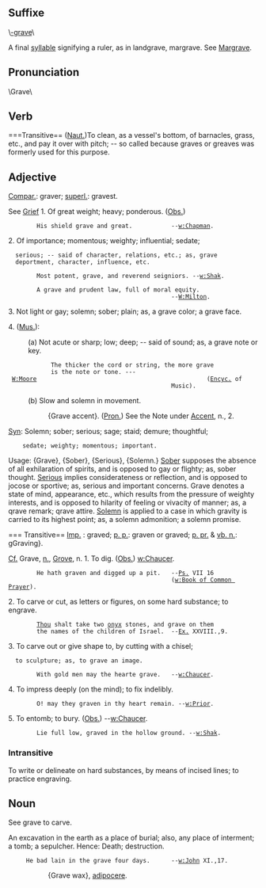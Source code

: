 ==Suffixe==

\[[-grave]]\

A final [[syllable]] signifying a ruler, as in landgrave,
margrave. See [[Margrave]].

==Pronunciation==
\Grave\
==Verb==
===Transitive==
([[Naut.]])To clean, as a vessel's bottom, of barnacles, grass, etc.,
and pay it over with pitch; -- so called because graves or greaves was formerly used for this purpose.

==Adjective==
[[Compar.]]: graver; [[superl.]]: gravest.

See [[Grief]]
1. Of great weight; heavy; ponderous. ([[Obs.]])

         His shield grave and great.           --[[w:Chapman]].

2. Of importance; momentous; weighty; influential; sedate;
   serious; -- said of character, relations, etc.; as, grave
   deportment, character, influence, etc.

         Most potent, grave, and reverend seigniors. --[[w:Shak]].

         A grave and prudent law, full of moral equity.
                                               --[[W:Milton]].

3. Not light or gay; solemn; sober; plain; as, a grave color; a grave face.

4. ([[Mus.]]):
:(a) Not acute or sharp; low; deep; -- said of sound; as, a grave note or key.

             The thicker the cord or string, the more grave
             is the note or tone. --- [[W:Moore]]                                                ([[Encyc.]] of
                                               Music).
:(b) Slow and solemn in movement.

::{Grave accent}. ([[Pron.]]) See the Note under [[Accent]], n., 2.

[[Syn]]: Solemn; sober; serious; sage; staid; demure; thoughtful;
     sedate; weighty; momentous; important.

Usage: {Grave}, {Sober}, {Serious}, {Solemn.} [[Sober]] supposes    the absence of all exhilaration of spirits, and is opposed to gay or flighty; as, sober thought. [[Serious]] implies considerateness or reflection, and is opposed to jocose or sportive; as, serious and important concerns. Grave denotes a state of mind, appearance, etc., which results from the pressure of weighty  interests, and is opposed to hilarity of feeling or vivacity of manner; as, a qrave remark; qrave attire. [[Solemn]] is applied to a case in which gravity is carried to its highest point; as, a solemn admonition;   a solemn promise.

=== Transitive==
[[Imp.]] : graved; [[p. p.]]: graven or graved; [[p. pr.]] & [[vb. n.]]: gGraving}. 

[[Cf.]] Grave, [[n.]], [[Grove]], n.
1. To dig. ([[Obs.]]) [[w:Chaucer]].

         He hath graven and digged up a pit.   --[[Ps.]] VII 16
                                               ([[w:Book of
                                               Common
                                               Prayer]]).

2. To carve or cut, as letters or figures, on some hard substance; to engrave.

         [[Thou]] shalt take two [[onyx]] stones, and grave on them
         the names of the children of Israel.  --[[Ex.]] XXVIII.,9.

3. To carve out or give shape to, by cutting with a chisel;
   to sculpture; as, to grave an image.

         With gold men may the hearte grave.   --[[w:Chaucer]].

4. To impress deeply (on the mind); to fix indelibly.

         O! may they graven in thy heart remain. --[[w:Prior]].

5. To entomb; to bury. ([[Obs.]]) --[[w:Chaucer]].

         Lie full low, graved in the hollow ground. --[[w:Shak]].

===Intransitive===

To write or delineate on hard substances, by means of incised
lines; to practice engraving.

==Noun==

See grave to carve.

An excavation in the earth as a place of burial; also, any place of interment; a tomb; a sepulcher. Hence: Death; destruction.

      He bad lain in the grave four days.      --[[w:John]] XI.,17.

::{Grave wax}, [[adipocere]].